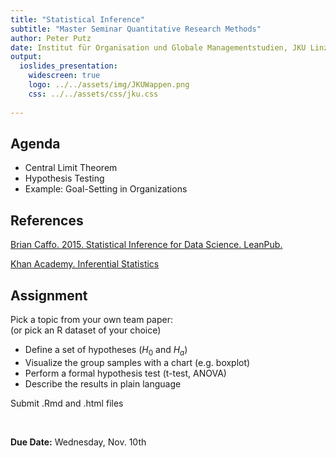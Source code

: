 ```yaml
---
title: "Statistical Inference"
subtitle: "Master Seminar Quantitative Research Methods"
author: Peter Putz
date: Institut für Organisation und Globale Managementstudien, JKU Linz
output: 
  ioslides_presentation:
    widescreen: true
    logo: ../../assets/img/JKUWappen.png
    css: ../../assets/css/jku.css
    
---
```



<style>
table.rmdtable th {
  color: white;
  font-size: 18px;
  background: -webkit-gradient(linear, 50% 0%, 50% 100%, color-stop(40%, #1e786d), color-stop(80%, #144f48)) no-repeat;
  background: -webkit-linear-gradient(top, #1e786d 40%, #144f48 80%) no-repeat;
  background: -moz-linear-gradient(top, #1e786d 40%, #144f48 80%) no-repeat;
  background: -o-linear-gradient(top, #1e786d 40%, #144f48 80%) no-repeat;
  background: linear-gradient(top, #1e786d 40%, #144f48 80%) no-repeat;
}
</style>




## Agenda


- Central Limit Theorem
- Hypothesis Testing
- Example: Goal-Setting in Organizations



## References

[Brian Caffo. 2015. Statistical Inference for Data Science. LeanPub.](https://leanpub.com/LittleInferenceBook)

[Khan Academy. Inferential Statistics](https://www.khanacademy.org/math/probability/statistics-inferential)


## Assignment

Pick a topic from your own team paper:  
(or pick an R dataset of your choice)

- Define a set of hypotheses ($H_0$ and $H_a$)
- Visualize the group samples with a chart (e.g. boxplot)
- Perform a formal hypothesis test (t-test, ANOVA)
- Describe the results in plain language

Submit .Rmd and .html files

\

**Due Date:** Wednesday, Nov. 10th


